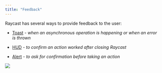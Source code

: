 ```yaml
---
title: "Feedback"
---
```


Raycast has several ways to provide feedback to the user:

- [Toast](/api-reference/feedback/toast) _\- when an asynchronous operation is happening or when an error is thrown_

- [HUD](/api-reference/feedback/hud) _\- to confirm an action worked after closing Raycast_

- [Alert](/api-reference/feedback/alert) _\- to ask for confirmation before taking an action_

![](/images/api-reference/toast.png)

